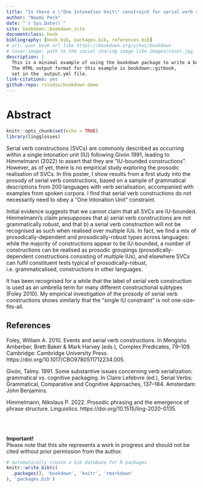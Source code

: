 ```yaml
--- 
title: "Is there a \"One Intonation Unit\" constraint for serial verb constructions?"
author: "Naomi Peck"
date: "`r Sys.Date()`"
site: bookdown::bookdown_site
documentclass: book
bibliography: [book.bib, packages.bib, references.bib]
# url: your book url like https://bookdown.org/yihui/bookdown
# cover-image: path to the social sharing image like images/cover.jpg
description: |
  This is a minimal example of using the bookdown package to write a book.
  The HTML output format for this example is bookdown::gitbook,
  set in the _output.yml file.
link-citations: yes
github-repo: rstudio/bookdown-demo
---
```


# Abstract {-}

```r
knitr::opts_chunk$set(echo = TRUE)
library(lingglosses)
```

Serial verb constructions (SVCs) are commonly described as occurring within a single intonation unit (IU) following Givón 1991, leading to Himmelmann (2022) to assert that they are "IU-bounded constructions". However, as of yet, there is no empirical study exploring the prosodic realisation of SVCs. In this poster, I show results from a first study into the prosody of serial verb constructions, based on a sample of grammatical descriptions from 200 languages with verb serialisation, accompanied with examples from spoken corpora. I find that serial verb constructions do not necessarily need to obey a “One Intonation Unit” constraint.

Initial evidence suggests that we cannot claim that all SVCs are IU-bounded. Himmelmann's claim presupposes that a) serial verb constructions are not grammatically robust, and that b) a serial verb construction will not be recognised as such when realised over multiple IUs. In fact, we find a mix of prosodically-dependent and prosodically-robust types across languages: while the majority of constructions appear to be IU-bounded, a number of constructions can be realised as prosodic groupings (prosodically-dependent constructions consisting of multiple IUs), and elsewhere SVCs can fulfil constituent tests typical of prosodically-robust, i.e. grammaticalised, constructions in other languages.

It has been recognised for a while that the label of serial verb construction is used as an umbrella term for many different constructional subtypes (Foley 2010). My empirical investigation of the prosody of serial verb constructions shows similarly that the “single IU constraint” is not one-size-fits-all. 

## References {-}
Foley, William A. 2010. Events and serial verb constructions. In Mengistu Amberber, Brett Baker & Mark Harvey (eds.), Complex Predicates, 79–109. Cambridge: Cambridge University Press. https://doi.org/10.1017/CBO9780511712234.005.

Givón, Talmy. 1991. Some substantive issues concerning verb serialization: grammatical vs. cognitive packaging. In Claire Lefebvre (ed.), Serial Verbs: Grammatical, Comparative and Cognitive Approaches, 137–184. Amsterdam: John Benjamins.

Himmelmann, Nikolaus P. 2022. Prosodic phrasing and the emergence of phrase structure. Linguistics. https://doi.org/10.1515/ling-2020-0135.

<br><br>
<div class="alert alert-warning">
  <strong>Important!</strong><br> Please note that this site represents a work in progress and should not be cited without prior permission from the author.
</div>



```r
# automatically create a bib database for R packages
knitr::write_bib(c(
  .packages(), 'bookdown', 'knitr', 'rmarkdown'
), 'packages.bib')
```
